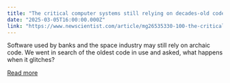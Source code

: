 ```yaml
---
title: "The critical computer systems still relying on decades-old code"
date: "2025-03-05T16:00:00.000Z"
link: "https://www.newscientist.com/article/mg26535330-100-the-critical-computer-systems-still-relying-on-decades-old-code/?utm_campaign=RSS%7CNSNS&utm_source=NSNS&utm_medium=RSS&utm_content=technology"
---
```


Software used by banks and the space industry may still rely on archaic code. We went in search of the oldest code in use and asked, what happens when it glitches?

[Read more](https://www.newscientist.com/article/mg26535330-100-the-critical-computer-systems-still-relying-on-decades-old-code/?utm_campaign=RSS%7CNSNS&utm_source=NSNS&utm_medium=RSS&utm_content=technology)
